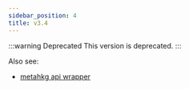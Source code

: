 ```yaml
---
sidebar_position: 4
title: v3.4
---
```


:::warning Deprecated
This version is deprecated.
:::

Also see:
- [metahkg api wrapper](https://gitlab.com/metahkg/metahkg-api)


<Swagger url="https://openapi.metahkg.org/v3.4/openapi.yaml" />
